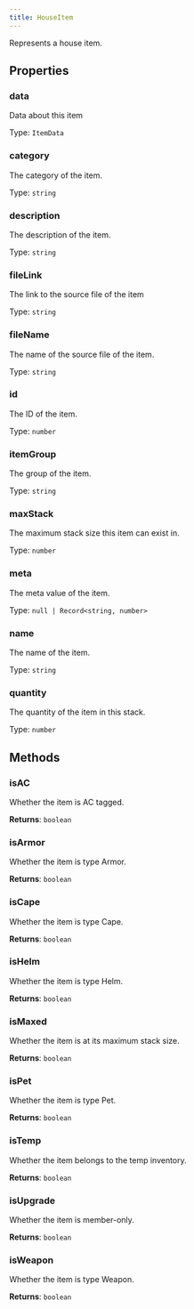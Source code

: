 ```yaml
---
title: HouseItem
---
```



Represents a house item.


## Properties
### data


Data about this item


Type: `ItemData`


### category <Badge text="Getter" size="small" />	


The category of the item.


Type: `string`


### description <Badge text="Getter" size="small" />	


The description of the item.


Type: `string`


### fileLink <Badge text="Getter" size="small" />	


The link to the source file of the item


Type: `string`


### fileName <Badge text="Getter" size="small" />	


The name of the source file of the item.


Type: `string`


### id <Badge text="Getter" size="small" />	


The ID of the item.


Type: `number`


### itemGroup <Badge text="Getter" size="small" />	


The group of the item.


Type: `string`


### maxStack <Badge text="Getter" size="small" />	


The maximum stack size this item can exist in.


Type: `number`


### meta <Badge text="Getter" size="small" />	


The meta value of the item.


Type: `null | Record<string, number>`


### name <Badge text="Getter" size="small" />	


The name of the item.


Type: `string`


### quantity <Badge text="Getter" size="small" />	


The quantity of the item in this stack.


Type: `number`


## Methods

### isAC

Whether the item is AC tagged.

**Returns**: `boolean`

### isArmor

Whether the item is type Armor.

**Returns**: `boolean`

### isCape

Whether the item is type Cape.

**Returns**: `boolean`

### isHelm

Whether the item is type Helm.

**Returns**: `boolean`

### isMaxed

Whether the item is at its maximum stack size.

**Returns**: `boolean`

### isPet

Whether the item is type Pet.

**Returns**: `boolean`

### isTemp

Whether the item belongs to the temp inventory.

**Returns**: `boolean`

### isUpgrade

Whether the item is member-only.

**Returns**: `boolean`

### isWeapon

Whether the item is type Weapon.

**Returns**: `boolean`
